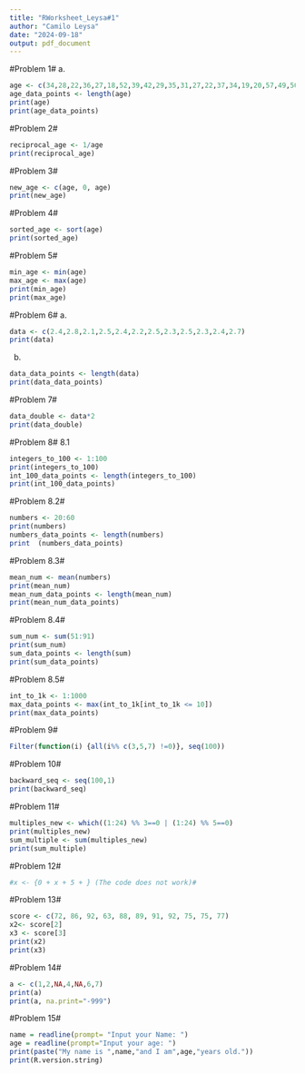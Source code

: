 ```yaml
---
title: "RWorksheet_Leysa#1"
author: "Camilo Leysa"
date: "2024-09-18"
output: pdf_document
---
```


#Problem 1#
a.
```r
age <- c(34,28,22,36,27,18,52,39,42,29,35,31,27,22,37,34,19,20,57,49,50,37,46,25,17,37,42,53,41,51,35,24,33,41)
age_data_points <- length(age)
print(age)
print(age_data_points)
```
#Problem 2#
```r
reciprocal_age <- 1/age
print(reciprocal_age)
```
#Problem 3#
```r
new_age <- c(age, 0, age)
print(new_age)
```
#Problem 4#
```r
sorted_age <- sort(age)
print(sorted_age)
```
#Problem 5#
```r
min_age <- min(age)
max_age <- max(age)
print(min_age)
print(max_age)
```
#Problem 6#
a.
```r
data <- c(2.4,2.8,2.1,2.5,2.4,2.2,2.5,2.3,2.5,2.3,2.4,2.7)
print(data)
```
b.
```r
data_data_points <- length(data)
print(data_data_points)
```
#Problem 7#
```r
data_double <- data*2
print(data_double)
```
#Problem 8#
8.1
```r
integers_to_100 <- 1:100
print(integers_to_100)
int_100_data_points <- length(integers_to_100)
print(int_100_data_points)
```
#Problem 8.2#
```r
numbers <- 20:60
print(numbers)
numbers_data_points <- length(numbers)
print  (numbers_data_points)
```
#Problem 8.3#
```r
mean_num <- mean(numbers)
print(mean_num)
mean_num_data_points <- length(mean_num)
print(mean_num_data_points)
```
#Problem 8.4#
```r
sum_num <- sum(51:91)
print(sum_num)
sum_data_points <- length(sum)
print(sum_data_points)
```
#Problem 8.5#
```r
int_to_1k <- 1:1000
max_data_points <- max(int_to_1k[int_to_1k <= 10])
print(max_data_points)
```
#Problem 9#
```r
Filter(function(i) {all(i%% c(3,5,7) !=0)}, seq(100))
```
#Problem 10#
```r
backward_seq <- seq(100,1)
print(backward_seq)
```
#Problem 11#
```r
multiples_new <- which((1:24) %% 3==0 | (1:24) %% 5==0)
print(multiples_new)
sum_multiple <- sum(multiples_new)
print(sum_multiple)
```
#Problem 12#
```r
#x <- {0 + x + 5 + } (The code does not work)#
```
#Problem 13#
```r
score <- c(72, 86, 92, 63, 88, 89, 91, 92, 75, 75, 77)
x2<- score[2]
x3 <- score[3]
print(x2)
print(x3)
```
#Problem 14#
```r
a <- c(1,2,NA,4,NA,6,7)
print(a)
print(a, na.print="-999")
```
#Problem 15#
```r
name = readline(prompt= "Input your Name: ")
age = readline(prompt="Input your age: ")
print(paste("My name is ",name,"and I am",age,"years old."))
print(R.version.string)
```
